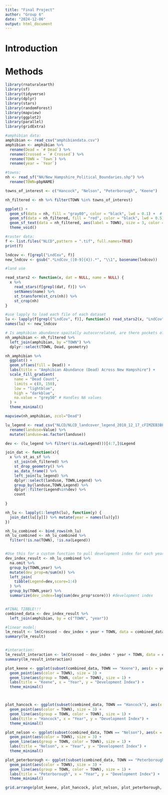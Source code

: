 ```yaml
---
title: "Final Project"
author: "Group 6"
date: "2024-12-06"
output: html_document
---
```


# Introduction 


# Methods 



```r
library(rnaturalearth)
library(sf)
library(tidyverse)
library(dplyr)
library(stars)
library(randomForest)
library(mapview)
library(ggplot2)
library(parallel)
library(gridExtra)
```

```r
#amphibian data: 
amphibian <- read_csv("amphibiandata.csv")
amphibian <- amphibian %>%
  rename(Dead = `# Dead`) %>% 
  rename(Crossed = `# Crossed`) %>% 
  rename(TOWN = `Town`) %>% 
  rename(year = `Year`)

#towns: 
nh <- read_sf("NH/New_Hampshire_Political_Boundaries.shp") %>%
  rename(TOWN=pbpNAME) 

towns_of_interest <- c("Hancock", "Nelson", "Peterborough", "Keene")

nh_filtered <- nh %>% filter(TOWN %in% towns_of_interest)

ggplot() +
  geom_sf(data = nh, fill = "gray80", color = "black", lwd = 0.1) +  # Background towns
  geom_sf(data = nh_filtered, fill = "red", color = "black", lwd = 0.5) +  # Highlight towns of interest
  geom_sf_text(data = nh_filtered, aes(label = TOWN), size = 3, color = "black") +  # Label towns of interest
  theme_void()
```

```r
#raster data:
f <- list.files("NLCD",pattern = ".tif", full.names=TRUE)
print(f)

lndcov <- f[grepl("LndCov", f)]
new_lndcov <- gsub(".*LndCov_([0-9]{4}).*", "\\1", basename(lndcov))

#land use

read_stars2 <- function(x, dat = NULL, name = NULL) {
  x %>% 
    read_stars(f[grepl(dat, f)]) %>%
    setNames(name) %>%
    st_transform(st_crs(nh)) %>%
    st_crop(nh)
}

#use lapply to load each file of each dataset
lu <- lapply(f[grepl("LndCov", f)], function(x) read_stars2(x, "LndCov", "landuse"))
names(lu) <- new_lndcov
```


```r
# Is amphibian abundance spaitally autocorrelated, are there pockets of higher or lower dead??
nh_amphibian <- nh_filtered %>% 
  left_join(amphibian, by ="TOWN") %>% 
  dplyr::select(TOWN, Dead, geometry)

nh_amphibian %>%
  ggplot() + 
  geom_sf(aes(fill = Dead)) +
  labs(title = "Amphibian Abundance (Dead) Across New Hampshire") +
  scale_fill_gradient(
    name = "Dead Count", 
    limits = c(0, 150), 
    low = "lightblue", 
    high = "darkblue", 
    na.value = "grey50" # Handles NA values
  ) +
  theme_minimal()

mapview(nh_amphibian, zcol="Dead")
```


```r

lu_legend <- read_csv("NLCD/NLCD_landcover_legend_2018_12_17_cFIMZEB3BFBhJA54WRx4.csv") %>% 
  rename(landuse=Value) %>% 
  mutate(landuse=as.factor(landuse))

dev <- (lu_legend %>% filter(!is.na(Legend)))[4:7,]$Legend

join_dat <- function(x){
  x %>% st_as_sf %>% 
    st_join(nh_filtered) %>% 
    st_drop_geometry() %>% 
    as_data_frame() %>% 
    left_join(lu_legend) %>% 
    dplyr::select(landuse, TOWN,Legend) %>% 
    group_by(landuse,TOWN,Legend) %>% 
    dplyr::filter(Legend%in%dev) %>% 
    count
  
}

nh_lu <- lapply(1:length(lu), function(y) {
  join_dat(lu[[y]]) %>% mutate(year = names(lu)[y]) 
})

nh_lu_combined <- bind_rows(nh_lu)
nh_lu_combined <- nh_lu_combined %>% 
  filter(!is.na(TOWN), !is.na(Legend))


#Use this for a custom function to pull development index for each year and town
dev_index_result <- nh_lu_combined %>% 
  na.omit %>% 
  group_by(TOWN,year) %>% 
  mutate(dev_prop=n/sum(n)) %>% 
  left_join(
    tibble(Legend=dev,score=1:4)
  ) %>% 
  group_by(TOWN,year) %>% 
  summarize(dev_index=log(sum(dev_prop*score))) #development index


#FINAL TIBBLE!!!
combined_data <- dev_index_result %>%
  left_join(amphibian, by = c("TOWN", "year"))

```


```r

#linear model: 
lm_result <- lm(Crossed ~ dev_index + year + TOWN, data = combined_data)
summary(lm_result)


#interaction: 
lm_result_interaction <- lm(Crossed ~ dev_index * year + TOWN, data = combined_data)
summary(lm_result_interaction)

```


```r
plot_keene <- ggplot(subset(combined_data, TOWN == "Keene"), aes(x = year, y = dev_index)) +
  geom_point(aes(color = TOWN), size = 3) +
  geom_line(aes(group = TOWN, color = TOWN), size = 1) +
  labs(title = "Keene", x = "Year", y = "Development Index") +
  theme_minimal()



plot_hancock <- ggplot(subset(combined_data, TOWN == "Hancock"), aes(x = year, y = dev_index)) +
  geom_point(aes(color = TOWN), size = 3) +
  geom_line(aes(group = TOWN, color = TOWN), size = 1) +
  labs(title = "Hancock", x = "Year", y = "Development Index") +
  theme_minimal()

plot_nelson <- ggplot(subset(combined_data, TOWN == "Nelson"), aes(x = year, y = dev_index)) +
  geom_point(aes(color = TOWN), size = 3) +
  geom_line(aes(group = TOWN, color = TOWN), size = 1) +
  labs(title = "Nelson", x = "Year", y = "Development Index") +
  theme_minimal()

plot_peterborough <- ggplot(subset(combined_data, TOWN == "Peterborough"), aes(x = year, y = dev_index)) +
  geom_point(aes(color = TOWN), size = 3) +
  geom_line(aes(group = TOWN, color = TOWN), size = 1) +
  labs(title = "Peterborough", x = "Year", y = "Development Index") +
  theme_minimal()

grid.arrange(plot_keene, plot_hancock, plot_nelson, plot_peterborough, ncol = 2)
```


